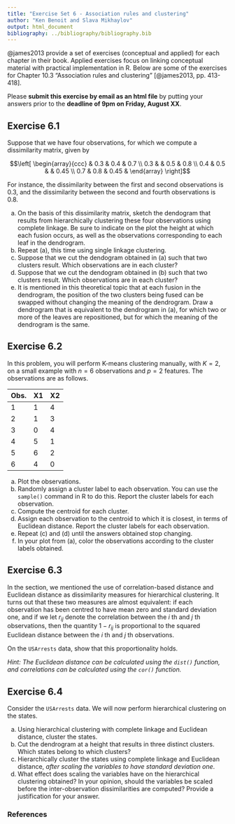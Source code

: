 ```yaml
---
title: "Exercise Set 6 - Association rules and clustering"
author: "Ken Benoit and Slava Mikhaylov"
output: html_document
bibliography: ../bibliography/bibliography.bib
---
```


@james2013 provide a set of exercises (conceptual and applied) for each chapter in their book. Applied exercises focus on linking conceptual material with practical implementation in R. Below are some of the exercises for Chapter 10.3 "Association rules and clustering" [@james2013, pp. 413-418].

Please **submit this exercise by email as an html file**  by putting your answers prior to the  **deadline of 9pm on Friday, August XX**. 

## Exercise 6.1

Suppose that we have four observations, for which we compute a dissimilarity matrix, given by

$$\left[ \begin{array}{ccc}
 & 0.3 & 0.4 & 0.7 \\
0.3 &  & 0.5 & 0.8 \\
0.4 & 0.5 &  & 0.45 \\
0.7 & 0.8 & 0.45 &  
\end{array} \right]$$

For instance, the dissimilarity between the first and second observations is 0.3, and the dissimilarity between the second and fourth observations is 0.8.

(a) On the basis of this dissimilarity matrix, sketch the dendogram that results from hierarchically clustering these four observations using complete linkage. Be sure to indicate on the plot the height at which each fusion occurs, as well as the observations corresponding to each leaf in the dendrogram.
(b) Repeat (a), this time using single linkage clustering.
(c) Suppose that we cut the dendogram obtained in (a) such that two clusters result. Which observations are in each cluster?
(d) Suppose that we cut the dendogram obtained in (b) such that two clusters result. Which observations are in each cluster?
(e) It is mentioned in this theoretical topic that at each fusion in the dendrogram, the position of the two clusters being fused can be swapped without changing the meaning of the dendrogram. Draw a dendrogram that is equivalent to the dendrogram in (a), for which two or more of the leaves are repositioned, but for which the meaning of the dendrogram is the same.

## Exercise 6.2

In this problem, you will perform K-means clustering manually, with $K = 2$, on a small example with $n = 6$ observations and $p = 2$ features. The observations are as follows.

|Obs.|X1|X2|
|--|--|--|
|1 |1 |4 |
|2 |1 |3 |
|3 |0 |4 |
|4 |5 |1 |
|5 |6 |2 |
|6 |4 |0 |


(a) Plot the observations.
(b) Randomly assign a cluster label to each observation. You can use the `sample()` command in R to do this. Report the cluster labels for each observation.
(c) Compute the centroid for each cluster.
(d) Assign each observation to the centroid to which it is closest, in terms of Euclidean distance. Report the cluster labels for each observation.
(e) Repeat (c) and (d) until the answers obtained stop changing.
(f) In your plot from (a), color the observations according to the cluster labels obtained.


## Exercise 6.3

In the section, we mentioned the use of correlation-based distance and Euclidean distance as dissimilarity measures for hierarchical clustering. It turns out that these two measures are almost equivalent: if each observation has been centred to have mean zero and standard deviation one, and if we let $r_{ij}$ denote the correlation between the $i$ th and $j$ th observations, then the quantity $1 − r_{ij}$ is proportional to the squared Euclidean distance between the $i$ th and $j$ th observations.

On the `USArrests` data, show that this proportionality holds.

*Hint: The Euclidean distance can be calculated using the `dist()` function, and correlations can be calculated using the `cor()` function.*


## Exercise 6.4
 
Consider the `USArrests` data. We will now perform hierarchical clustering on the states.

(a) Using hierarchical clustering with complete linkage and Euclidean distance, cluster the states.
(b) Cut the dendrogram at a height that results in three distinct clusters. Which states belong to which clusters?
(c) Hierarchically cluster the states using complete linkage and Euclidean distance, *after scaling the variables to have standard deviation one*.
(d) What effect does scaling the variables have on the hierarchical clustering obtained? In your opinion, should the variables be scaled before the inter-observation dissimilarities are computed? Provide a justification for your answer. 
 
 
 
   
### References
